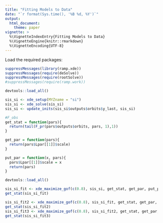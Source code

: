 ```yaml
---
title: "Fitting Models to Data" 
date: "`r format(Sys.time(), '%B %d, %Y')`"
output:
  html_document: 
    theme: paper 
vignette: >
  %\VignetteIndexEntry{Fitting Models to Data}
  %\VignetteEngine{knitr::rmarkdown}
  %\VignetteEncoding{UTF-8}
---
```



Load the required packages:

```r
suppressMessages(library(ramp.xde))
suppressMessages(require(deSolve))
suppressMessages(require(rootSolve))
#suppressMessages(require(ramp.work))
```

```r
devtools::load_all()
```

```r
sis_si <- xde_setup(MYZname = "si")
sis_si <- xde_solve(sis_si)
sis_si <- update_inits(sis_si$outputs$orbits$y_last, sis_si)
```

```r
#F_obs
get_stat = function(pars){
  return(tail(F_pr(pars$outputs$orbits, pars, 1),1))
}

get_par = function(pars){
  return(pars$Lpar[[1]]$scale)
}

put_par = function(x, pars){
  pars$Lpar[[1]]$scale = x
  return(pars)
}
```

```r
devtools::load_all()
```

```r
sis_si_fit <- xde_maximize_gof(c(0.8), sis_si, get_stat, get_par, put_par, F_sse, Tmax=100)
get_stat(sis_si_fit)
```

```r
sis_si_fit2 <- xde_maximize_gof(c(0.8), sis_si_fit, get_stat, get_par, put_par, F_sse, Tmax=100)
get_stat(sis_si_fit2)
sis_si_fit3 <- xde_maximize_gof(c(0.8), sis_si_fit2, get_stat, get_par, put_par, F_sse, Tmax=100)
get_stat(sis_si_fit3)
```



